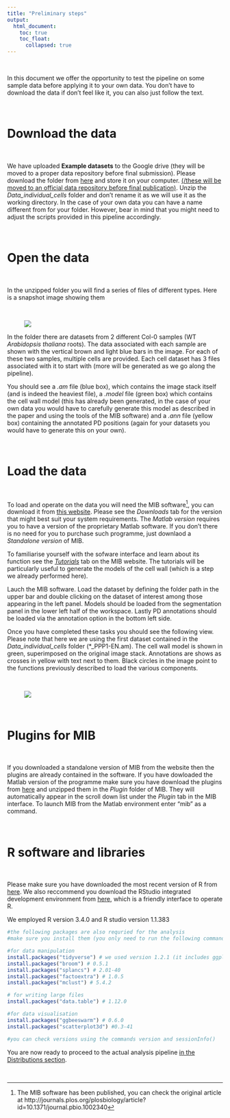 ```yaml
---
title: "Preliminary steps"
output:
  html_document:
    toc: true
    toc_float:
      collapsed: true
---
```


<!-- Load Zooming library that will enable to click on images and zoom them -->
<script src="https://unpkg.com/zooming/build/zooming.min.js"></script>

<script>
// Listen to images after DOM content is fully loaded
document.addEventListener('DOMContentLoaded', function () {
new Zooming({
// options...
}).listen('.img-zoomable')
})
</script>


<br>

In this document we offer the opportunity to test the pipeline on some sample data before applying it to your own data. You don't have to download the data if don't feel like it, you can also just follow the text.

<br>

# Download the data 

<br>

We have uploaded **Example datasets** to the Google drive (they will be moved to a proper data repository before final submission). Please download the folder from [here](https://drive.google.com/file/d/1g-Wg7AuJTwVdNdB3ydkkET8hvQtFOPC0/view?usp=sharing) and store it on your computer. [(/these will be moved to an official data repository before final publication)](actual link). Unzip the *Data_individual_cells* folder and don't rename it as we will use it as the working directory. In the case of your own data you can have a name different from for your folder. However, bear in mind that you might need to adjust the scripts provided in this pipeline accordingly. 

<br>

# Open the data {#open} 

<br>

In the unzipped folder you will find a series of files of different types. Here is a snapshot image showing them

<br>

<!-- all figures need to be placed in this syntax to be zoomable -->

<figure><img src='./img/data.png' class='img-zoomable' /></figure>


In the folder there are datasets from 2 different Col-0 samples (WT *Arabidopsis thaliana* roots). The data associated with each sample are shown with the vertical brown and light blue bars in the image. For each of these two samples, multiple cells are provided. Each cell dataset has 3 files associated with it to start with (more will be generated as we go along the pipeline).

You should see a *.am* file (blue box), which contains the image stack itself (and is indeed the heaviest file), a *.model* file (green box) which contains the cell wall model (this has already been generated, in the case of your own data you would have to carefully generate this model as described in the paper and using the tools of the MIB software) and a *.ann* file (yellow box) containing the annotated PD positions (again for your datasets you would have to generate this on your own). 

<br>

# Load the data {#load} 

<br>

To load and operate on the data you will need the MIB software[^3], you can download it from [this website](http://mib.helsinki.fi/). Please see the *Downloads* tab for the version that might best suit your system requirements. 
The *Matlab version* requires you to have a version of the proprietary Matlab software. If you don't there is no need for you to purchase such programme, just downlaod a *Standalone version* of MIB.

To familiarise yourself with the sofware interface and learn about its function see the [*Tutorials*](http://mib.helsinki.fi/tutorials.html) tab on the MIB website. The tutorials will be particularly useful to generate the models of the cell wall (which is a step we already performed here).

Lauch the MIB software. Load the dataset by defining the folder path in the upper bar and double clicking on the dataset of interest among those appearing in the left panel. Models should be loaded from the segmentation panel in the lower left half of the workspace. Lastly PD annotations should be loaded via the annotation option in the bottom left side. 

Once you have completed these tasks you should see the following view. Please note that here we are using the first dataset contained in the *Data_individual_cells* folder (*_PPP1-EN.am). The cell wall model is shown in green, superimposed on the original image stack. Annotations are shows as crosses in yellow with text next to them. Black circles in the image point to the functions previously described to load the various components.

<br>

<figure><img src='./img/loaded_data.png' class='img-zoomable' /></figure>

<br>

# Plugins for MIB

<br>

If you downloaded a standalone version of MIB from the website then the plugins are already contained in the software. If you have dowloaded the Matlab version of the programme make sure you have download the plugins from [here](actual link) and unzipped them in the *Plugin* folder of MIB. They will automatically appear in the scroll down list under the *Plugin* tab in the MIB interface. To launch MIB from the Matlab environment enter "mib" as a command. 

<br>

# R software and libraries {#load} 

<br>

Please make sure you have downloaded the most recent version of R from [here](https://www.r-project.org/).
We also reccommend you download the RStudio integrated development environment from [here](https://rstudio.com/products/rstudio/), which is a friendly interface to operate R.

We employed R version 3.4.0 and R studio version 1.1.383

```r

#the following packages are also requried for the analysis
#make sure you install them (you only need to run the following commands once)

#for data manipulation
install.packages("tidyverse") # we used version 1.2.1 (it includes ggplot2, dplyr packages also used here)
install.packages("broom") # 0.5.1
install.packages("splancs") # 2.01-40
install.packages("factoextra") # 1.0.5
install.packages("mclust") # 5.4.2

# for writing large files
install.packages("data.table") # 1.12.0

#for data visualisation
install.packages("ggbeeswarm") # 0.6.0
install.packages("scatterplot3d") #0.3-41

#you can check versions using the commands version and sessionInfo()

```

You are now ready to proceed to the actual analysis pipeline [in the Distributions section](distributions.html). 

<br>

[^3]: The MIB software has been published, you can check the original article at  http://journals.plos.org/plosbiology/article?id=10.1371/journal.pbio.1002340
